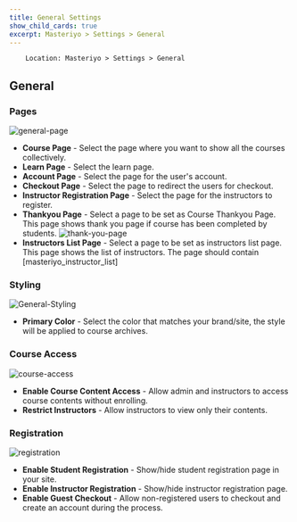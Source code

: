 ```yaml
---
title: General Settings
show_child_cards: true
excerpt: Masteriyo > Settings > General
---
```


        Location: Masteriyo > Settings > General

## General

### Pages

![general-page](https://github.com/Masteriyo/masteriyo-docs/assets/75772539/d1e06860-671d-4b7c-b9d9-0c30b1af4bd2)

- **Course Page** - Select the page where you want to show all the courses collectively.
- **Learn Page** - Select the learn page.
- **Account Page** - Select the page for the user's account.
- **Checkout Page** - Select the page to redirect the users for checkout. 
- **Instructor Registration Page** - Select the page for the instructors to register.
- **Thankyou Page** - Select a page to be set as Course Thankyou Page. This page shows thank you page if course has been completed by students. 
![thank-you-page](https://github.com/Masteriyo/masteriyo-docs/assets/75772539/f942917d-ad5e-4446-aeb2-036149e89372)
- **Instructors List Page** - Select a page to be set as instructors list page. This page shows the list of instructors.
        The page should contain [masteriyo_instructor_list]

### Styling

![General-Styling](https://github.com/Masteriyo/masteriyo-docs/assets/90859959/8f23073a-6ce0-47b4-a738-5b95852e55cd)

- **Primary Color** - Select the color that matches your brand/site, the style will be applied to course archives.

### Course Access

![course-access](https://github.com/Masteriyo/masteriyo-docs/assets/75772539/54c947db-aa7c-4403-9e40-27bad96cac0d)

- **Enable Course Content Access** - Allow admin and instructors to access course contents without enrolling.
- **Restrict Instructors** - Allow instructors to view only their contents. 

### Registration

![registration](https://github.com/Masteriyo/masteriyo-docs/assets/75772539/9b49b29a-921a-496a-bad3-b69124b5eb2d)

- **Enable Student Registration** - Show/hide student registration page in your site.
- **Enable Instructor Registration** - Show/hide instructor registration page. 
- **Enable Guest Checkout** - Allow non-registered users to checkout and create an account during the process. 